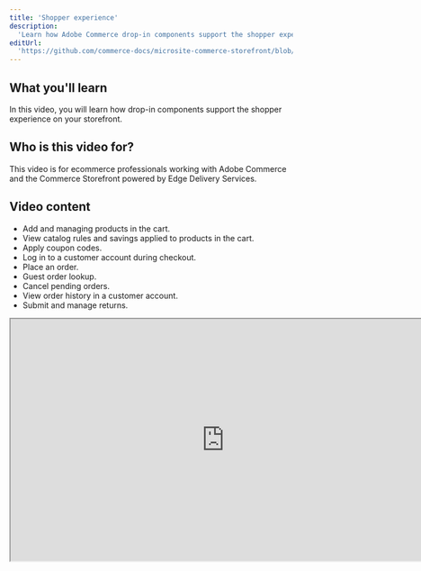 ```yaml
---
title: 'Shopper experience'
description:
  'Learn how Adobe Commerce drop-in components support the shopper experience on your storefront.'
editUrl:
  'https://github.com/commerce-docs/microsite-commerce-storefront/blob/api-playground/src/pages/videos/shopper-experience.astro'
---
```


  
  <h2>What you'll learn</h2>

  <p>
    In this video, you will learn how drop-in components support the shopper experience on your storefront.
  </p>

  <h2>Who is this video for?</h2>

  <p>
    This video is for ecommerce professionals working with Adobe Commerce and the Commerce Storefront powered by Edge
    Delivery Services.
  </p>

  <h2>Video content</h2>

  <ul>
    <li>Add and managing products in the cart.</li>
    <li>View catalog rules and savings applied to products in the cart.</li>
    <li>Apply coupon codes.</li>
    <li>Log in to a customer account during checkout.</li>
    <li>Place an order.</li>
    <li>Guest order lookup.</li>
    <li>Cancel pending orders.</li>
    <li>View order history in a customer account.</li>
    <li>Submit and manage returns.</li>
  </ul>

  <p>
    <iframe
      width="760"
      height="430"
      src="https://video.tv.adobe.com/v/3446762?learn=on"
      allow="accelerometer; autoplay; clipboard-write; encrypted-media; gyroscope; picture-in-picture"
      allowfullscreen></iframe>
  </p>
